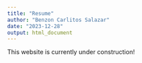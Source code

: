 ```yaml
---
title: "Resume"
author: "Benzon Carlitos Salazar"
date: "2023-12-28"
output: html_document
---
```


This website is currently under construction!
